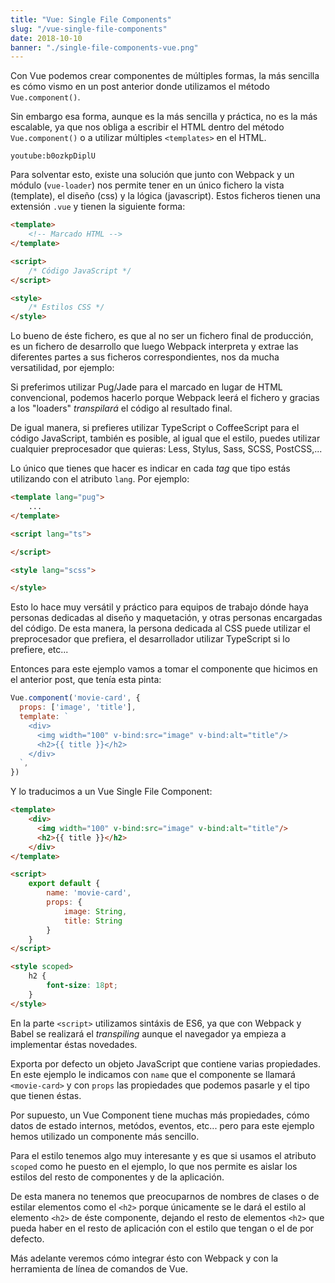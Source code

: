 ```yaml
---
title: "Vue: Single File Components"
slug: "/vue-single-file-components"
date: 2018-10-10
banner: "./single-file-components-vue.png"
---
```

Con Vue podemos crear componentes de múltiples formas, la más sencilla es cómo vismo en un post anterior donde utilizamos el método `Vue.component()`.

Sin embargo esa forma, aunque es la más sencilla y práctica, no es la más escalable, ya que nos obliga a escribir el HTML dentro del método `Vue.component()` o a utilizar múltiples `<templates>` en el HTML.

`youtube:b0ozkpDiplU`

Para solventar esto, existe una solución que junto con Webpack y un módulo (`vue-loader`) nos permite tener en un único fichero la vista (template), el diseño (css) y la lógica (javascript). Estos ficheros tienen una extensión `.vue` y tienen la siguiente forma:

```html
<template>
    <!-- Marcado HTML -->
</template>

<script>
    /* Código JavaScript */
</script>

<style>
    /* Estilos CSS */
</style>
```


Lo bueno de éste fichero, es que al no ser un fichero final de producción, es un fichero de desarrollo que luego Webpack interpreta y extrae las diferentes partes a sus ficheros correspondientes, nos da mucha versatilidad, por ejemplo:

Si preferimos utilizar Pug/Jade para el marcado en lugar de HTML convencional, podemos hacerlo porque Webpack leerá el fichero y gracias a los "loaders" *transpilará* el código al resultado final.

De igual manera, si prefieres utilizar TypeScript o CoffeeScript para el código JavaScript, también es posible, al igual que el estilo, puedes utilizar cualquier preprocesador que quieras: Less, Stylus, Sass, SCSS, PostCSS,...

Lo único que tienes que hacer es indicar en cada *tag* que tipo estás utilizando con el atributo `lang`. Por ejemplo:

```html
<template lang="pug">
    ...
</template>

<script lang="ts">

</script>

<style lang="scss">

</style>
```

Esto lo hace muy versátil y práctico para equipos de trabajo dónde haya personas dedicadas al diseño y maquetación, y otras personas encargadas del código. De esta manera, la persona dedicada al CSS puede utilizar el preprocesador que prefiera, el desarrollador utilizar TypeScript si lo prefiere, etc...

Entonces para este ejemplo vamos a tomar el componente que hicimos en el anterior post, que tenía esta pinta:

```javascript
Vue.component('movie-card', {
  props: ['image', 'title'],
  template: `
    <div>
      <img width="100" v-bind:src="image" v-bind:alt="title"/>
      <h2>{{ title }}</h2>  
    </div>
  `,
})
```

Y lo traducimos a un Vue Single File Component:

```html
<template>
    <div>
      <img width="100" v-bind:src="image" v-bind:alt="title"/>
      <h2>{{ title }}</h2>  
    </div>
</template>

<script>
    export default {
        name: 'movie-card',
        props: {
            image: String,
            title: String
        }
    }
</script>

<style scoped>
    h2 {
        font-size: 18pt;
    }
</style>
```

En la parte `<script>` utilizamos sintáxis de ES6, ya que con Webpack y Babel se realizará el *transpiling* aunque el navegador ya empieza a implementar éstas novedades.

Exporta por defecto un objeto JavaScript que contiene varias propiedades. En este ejemplo le indicamos con `name` que el componente se llamará `<movie-card>` y con `props` las propiedades que podemos pasarle y el tipo que tienen éstas.

Por supuesto, un Vue Component tiene muchas más propiedades, cómo datos de estado internos, metódos, eventos, etc... pero para este ejemplo hemos utilizado un componente más sencillo.

Para el estilo tenemos algo muy interesante y es que si usamos el atributo `scoped` como he puesto en el ejemplo, lo que nos permite es aislar los estilos del resto de componentes y de la aplicación.

De esta manera no tenemos que preocuparnos de nombres de clases o de estilar elementos como el `<h2>` porque únicamente se le dará el estilo al elemento `<h2>` de éste componente, dejando el resto de elementos `<h2>` que pueda haber en el resto de aplicación con el estilo que tengan o el de por defecto.

Más adelante veremos cómo integrar ésto con Webpack y con la herramienta de línea de comandos de Vue.